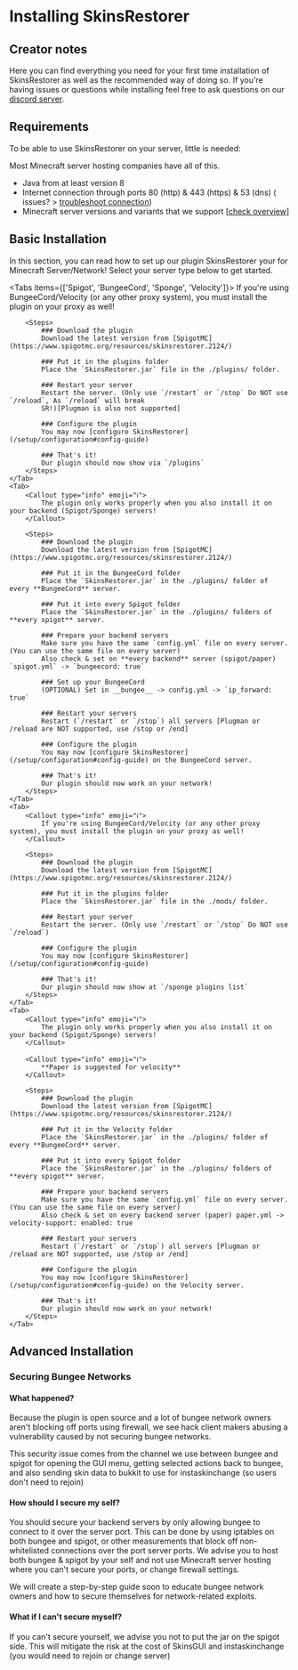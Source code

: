 
# Installing SkinsRestorer

## Creator notes

Here you can find everything you need for your first time installation of SkinsRestorer as well as the recommended way
of doing so.
If you're having issues or questions while installing feel
free to ask questions on our [discord server](https://skinsrestorer.net/discord).

## Requirements

To be able to use SkinsRestorer on your server, little is needed:

<Callout emoji="📔">
    Most Minecraft server hosting companies have all of this.
</Callout>

* Java from at least version 8
* Internet connection through ports 80 (http) & 443 (https) & 53 (dns) (
issues? > [troubleshoot connection](https://github.com/SkinsRestorer/SkinsRestorerX/wiki/Troubleshoot#connection))
* Minecraft server versions and variants that we
support [[check overview](https://github.com/SkinsRestorer/SkinsRestorerX/blob/master/README.md)]

## Basic Installation

In this section, you can read how to set up our plugin SkinsRestorer your for Minecraft Server/Network!
Select your server type below to get started.

<Tabs items={['Spigot', 'BungeeCord', 'Sponge', 'Velocity']}>
    <Tab>
        <Callout type="info" emoji="ℹ️">
            If you're using BungeeCord/Velocity (or any other proxy system), you must install the plugin on your proxy as well!
        </Callout>

        <Steps>
            ### Download the plugin
            Download the latest version from [SpigotMC](https://www.spigotmc.org/resources/skinsrestorer.2124/)

            ### Put it in the plugins folder
            Place the `SkinsRestorer.jar` file in the ./plugins/ folder.

            ### Restart your server
            Restart the server. (Only use `/restart` or `/stop` Do NOT use `/reload`, As `/reload` will break
            SR!)[Plugman is also not supported]

            ### Configure the plugin
            You may now [configure SkinsRestorer](/setup/configuration#config-guide)

            ### That's it!
            Our plugin should now show via `/plugins`
        </Steps>
    </Tab>
    <Tab>
        <Callout type="info" emoji="ℹ️">
            The plugin only works properly when you also install it on your backend (Spigot/Sponge) servers!
        </Callout>

        <Steps>
            ### Download the plugin
            Download the latest version from [SpigotMC](https://www.spigotmc.org/resources/skinsrestorer.2124/)

            ### Put it in the BungeeCord folder
            Place the `SkinsRestorer.jar` in the ./plugins/ folder of every **BungeeCord** server.

            ### Put it into every Spigot folder
            Place the `SkinsRestorer.jar` in the ./plugins/ folders of **every spigot** server.

            ### Prepare your backend servers
            Make sure you have the same `config.yml` file on every server. (You can use the same file on every server)
            Also check & set on **every backend** server (spigot/paper) `spigot.yml` -> `bungeecord: true`

            ### Set up your BungeeCord
            (OPTIONAL) Set in __bungee__ -> config.yml -> `ip_forward: true`

            ### Restart your servers
            Restart (`/restart` or `/stop`) all servers [Plugman or /reload are NOT supported, use /stop or /end]

            ### Configure the plugin
            You may now [configure SkinsRestorer](/setup/configuration#config-guide) on the BungeeCord server.

            ### That's it!
            Our plugin should now work on your network!
        </Steps>
    </Tab>
    <Tab>
        <Callout type="info" emoji="ℹ️">
            If you're using BungeeCord/Velocity (or any other proxy system), you must install the plugin on your proxy as well!
        </Callout>

        <Steps>
            ### Download the plugin
            Download the latest version from [SpigotMC](https://www.spigotmc.org/resources/skinsrestorer.2124/)

            ### Put it in the plugins folder
            Place the `SkinsRestorer.jar` file in the ./mods/ folder.

            ### Restart your server
            Restart the server. (Only use `/restart` or `/stop` Do NOT use `/reload`)

            ### Configure the plugin
            You may now [configure SkinsRestorer](/setup/configuration#config-guide)

            ### That's it!
            Our plugin should now show at `/sponge plugins list`
        </Steps>
    </Tab>
    <Tab>
        <Callout type="info" emoji="ℹ️">
            The plugin only works properly when you also install it on your backend (Spigot/Sponge) servers!
        </Callout>

        <Callout type="info" emoji="ℹ️">
            **Paper is suggested for velocity**
        </Callout>

        <Steps>
            ### Download the plugin
            Download the latest version from [SpigotMC](https://www.spigotmc.org/resources/skinsrestorer.2124/)

            ### Put it in the Velocity folder
            Place the `SkinsRestorer.jar` in the ./plugins/ folder of every **BungeeCord** server.

            ### Put it into every Spigot folder
            Place the `SkinsRestorer.jar` in the ./plugins/ folders of **every spigot** server.

            ### Prepare your backend servers
            Make sure you have the same `config.yml` file on every server. (You can use the same file on every server)
            Also check & set on every backend server (paper) paper.yml -> velocity-support: enabled: true

            ### Restart your servers
            Restart (`/restart` or `/stop`) all servers [Plugman or /reload are NOT supported, use /stop or /end]

            ### Configure the plugin
            You may now [configure SkinsRestorer](/setup/configuration#config-guide) on the Velocity server.

            ### That's it!
            Our plugin should now work on your network!
        </Steps>
    </Tab>
</Tabs>

## Advanced Installation

### Securing Bungee Networks

#### What happened?

Because the plugin is open source and a lot of bungee network owners aren't blocking off ports using firewall, we see
hack client makers abusing a vulnerability caused by not securing bungee networks.

This security issue comes from the channel we use between bungee and spigot for opening the GUI menu, getting selected
actions back to bungee, and also sending skin data to bukkit to use for instaskinchange (so users don't need to rejoin)

#### How should I secure my self?

You should secure your backend servers by only allowing bungee to connect to it over the server port. This can be done
by using iptables on both bungee and spigot, or other measurements that block off non-whitelisted connections over the
port server ports. We advise you to host both bungee & spigot by your self and not use Minecraft server hosting where
you can't secure your ports, or change firewall settings.

We will create a step-by-step guide soon to educate bungee network owners and how to secure themselves for network-related exploits.

#### What if I can't secure myself?

If you can't secure yourself, we advise you not to put the jar on the spigot side. This will mitigate the risk at the
cost of SkinsGUI and instaskinchange (you would need to rejoin or change server)
